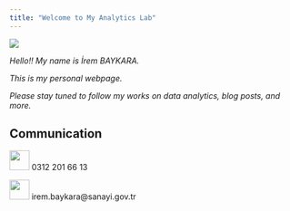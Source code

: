 ```yaml
---
title: "Welcome to My Analytics Lab"
---
```


![](images/star-galaxy.gif){fig-align="center"}

*Hello!! My name is İrem BAYKARA.*

*This is my personal webpage.*

*Please stay tuned to follow my works on data analytics, blog posts, and more.*

## **Communication**

![](images/istockphoto-1256127785-170667a.jpg){width="35"} 0312 201 66 13

![](images/mail.png){width="35"} irem.baykara\@sanayi.gov.tr
